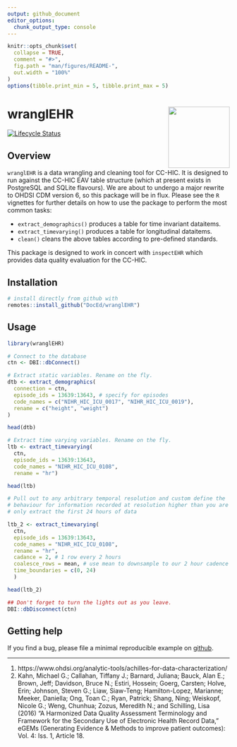 ```yaml
---
output: github_document
editor_options: 
  chunk_output_type: console
---
```


<!-- README.md is generated from README.Rmd. Please edit that file -->

```r
knitr::opts_chunk$set(
  collapse = TRUE,
  comment = "#>",
  fig.path = "man/figures/README-",
  out.width = "100%"
)
options(tibble.print_min = 5, tibble.print_max = 5)
```

# wranglEHR <a href='https://cc-hic.github.io/inspectEHR/'><img src='logo.png' align="right" height="139" /></a>

<!-- badges: start -->
[![Lifecycle Status](https://img.shields.io/badge/lifecycle-experimental-orange.svg)](https://www.tidyverse.org/lifecycle/)
<!-- badges: end -->

## Overview

`wranglEHR` is a data wrangling and cleaning tool for CC-HIC. It is designed to 
run against the CC-HIC EAV table structure (which at present exists in 
PostgreSQL and SQLite flavours). We are about to undergo a major rewrite to 
OHDSI CDM version 6, so this package will be in flux. Please see the `R` 
vignettes for further details on how to use the package to perform the most 
common tasks:

* `extract_demographics()` produces a table for time invariant dataitems.
* `extract_timevarying()` produces a table for longitudinal dataitems.
* `clean()` cleans the above tables according to pre-defined standards.

This package is designed to work in concert with `inspectEHR` which provides
data quality evaluation for the CC-HIC.

## Installation

```r
# install directly from github with
remotes::install_github("DocEd/wranglEHR")
```

## Usage

```r
library(wranglEHR)

# Connect to the database
ctn <- DBI::dbConnect()

# Extract static variables. Rename on the fly.
dtb <- extract_demographics(
  connection = ctn,
  episode_ids = 13639:13643, # specify for episodes
  code_names = c("NIHR_HIC_ICU_0017", "NIHR_HIC_ICU_0019"),
  rename = c("height", "weight")
)

head(dtb)

# Extract time varying variables. Rename on the fly.
ltb <- extract_timevarying(
  ctn,
  episode_ids = 13639:13643,
  code_names = "NIHR_HIC_ICU_0108",
  rename = "hr")

head(ltb)

# Pull out to any arbitrary temporal resolution and custom define the
# behaviour for information recorded at resolution higher than you are sampling.
# only extract the first 24 hours of data

ltb_2 <- extract_timevarying(
  ctn,
  episode_ids = 13639:13643,
  code_names = "NIHR_HIC_ICU_0108",
  rename = "hr",
  cadance = 2, # 1 row every 2 hours
  coalesce_rows = mean, # use mean to downsample to our 2 hour cadence
  time_boundaries = c(0, 24)
  )

head(ltb_2)

## Don't forget to turn the lights out as you leave.
DBI::dbDisconnect(ctn)
```

## Getting help

If you find a bug, please file a minimal reproducible example on [github](https://github.com/DocEd/wranglEHR/issues).

---

1. https://www.ohdsi.org/analytic-tools/achilles-for-data-characterization/
2. Kahn, Michael G.; Callahan, Tiffany J.; Barnard, Juliana; Bauck, Alan E.; Brown, Jeff; Davidson, Bruce N.; Estiri, Hossein; Goerg, Carsten; Holve, Erin; Johnson, Steven G.; Liaw, Siaw-Teng; Hamilton-Lopez, Marianne; Meeker, Daniella; Ong, Toan C.; Ryan, Patrick; Shang, Ning; Weiskopf, Nicole G.; Weng, Chunhua; Zozus, Meredith N.; and Schilling, Lisa (2016) "A Harmonized Data Quality Assessment Terminology and Framework for the Secondary Use of Electronic Health Record Data," eGEMs (Generating Evidence & Methods to improve patient outcomes): Vol. 4: Iss. 1, Article 18.
